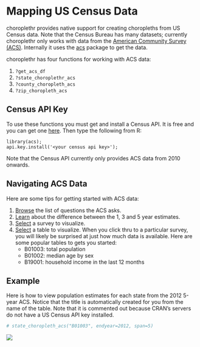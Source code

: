 <!--
  %\VignetteEngine{knitr}
%\VignetteIndexEntry{f) Mapping Census Data}
-->
  
Mapping US Census Data
========================================================
  
choroplethr provides native support for creating choropleths from US Census data. Note that the Census Bureau has many datasets; currently choroplethr only works with data from the [American Community Survey (ACS)](https://www.census.gov/acs/www/). Internally it uses the [acs](http://cran.r-project.org/web/packages/acs/index.html) package to get the data.  

choroplethr has four functions for working with ACS data:

1. `?get_acs_df`
1. `?state_choroplethr_acs` 
2. `?county_choropleth_acs`
3. `?zip_choropleth_acs`

## Census API Key

To use these functions you must get and install a Census API. It is free and you can get one [here](http://www.census.gov/developers/tos/key_request.html). Then type the following from R:

```
library(acs); 
api.key.install('<your census api key>');
```

Note that the Census API currently only provides ACS data from 2010 onwards.

## Navigating ACS Data

Here are some tips for getting started with ACS data:

1. [Browse](https://www.census.gov/acs/www/methodology/questionnaire_archive/) the list of questions the ACS asks.  
1.  [Learn](http://www.census.gov/acs/www/guidance_for_data_users/estimates/) about the difference between the 1, 3 and 5 year estimates.
2. [Select](http://factfinder2.census.gov/faces/help/jsf/pages/metadata.xhtml?lang=en&type=survey&id=survey.en.ACS_ACS) a survey to visualize.
3. [Select](http://factfinder2.census.gov/faces/help/jsf/pages/metadata.xhtml?lang=en&type=dataset&id=dataset.en.ACS_12_5YR) a table to visualize.  When you click thru to a particular survey, you will likely be surprised at just how much data is available.  Here are some popular tables to gets you started:
    + B01003: total population
    + B01002: median age by sex
    + B19001: household income in the last 12 months

## Example

Here is how to view population estimates for each state from the 2012 5-year ACS. Notice that the title is automatically created for you from the name of the table.  Note that it is commented out because CRAN's servers do not have a US Census API key installed.

```r
# state_choropleth_acs("B01003", endyear=2012, span=5)
```
![](https://raw.githubusercontent.com/trulia/choroplethr/master/wiki-images/v20/acs-example.png)